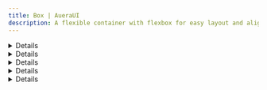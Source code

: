 ```yaml
---
title: Box | AueraUI
description: A flexible container with flexbox for easy layout and alignment
---
```


<DetailCard description='The Box component is a flexible container built with flexbox for easy layout and alignment.'/>

<Details id='usage'>
<HeaderLabel id='usage'>Usage</HeaderLabel>
 <p className="text">
 The Box component differs from other containers available in AueraUI in that its usage is intended to be multipurpose
 and open-ended. Components like <TabLink to='/docs/components/stack' label='Stack' /> and 
 <TabLink to='/docs/components/card' label='Card' />, by contrast, feature usage-specific props that make them 
 ideal for certain use cases: Stack for two-dimensional layouts, and Card for elevated surfaces.
 </p>
</Details>

<Details id='basic'>
<HeaderLabel id='basic' as='h3'>Basic</HeaderLabel>
 <p className="text">Below is a basic usage of the Box component.</p>
<BoxBasic />
</Details>

<Details id='direction'>
<HeaderLabel id='direction' as='h3'>Direction</HeaderLabel>
 <p className="text">Use the <CodeTag>direction</CodeTag> prop to change the layout direction.</p>
<BoxWithDirection />
</Details>

<Details id='with-motion'>
<HeaderLabel id='with-motion' as='h3'>With motion</HeaderLabel>
 <p className="text"> The <code>Box</code> component fully supports <TabLink to="https://motion.dev/" label='Motion' />
  props, making animations effortless. You can pass motion-specific props directly to <CodeTag>Box</CodeTag> without wrapping it in
<CodeTag>motion.div</CodeTag>.</p>
<BoxWithMotion />
</Details>

<Details id='api-reference'>
<HeaderLabel id='api-reference'>API Reference</HeaderLabel>
 <p className="text">See the comprehensive guide below for a complete reference to all of the props available to the components.</p>
<APITable reference={boxRef} />

  <p className="text mt-2">
    Built with Motion for smooth, customizable animations. <TabLink className='w-auto' to="https://motion.dev/docs/react-motion-component" label="Learn more about Motion" />
  </p>

</Details>